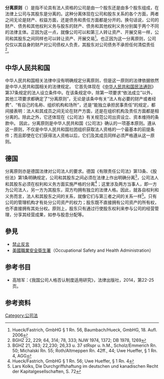 {{pov|time=2016-02-20T05:43:58+00:00}}

'''分离原则'''（{{lang-de|Trennungsprinzip (Gesellschaftsrecht)}}）是指不论具有法人资格的公司是由一个股东还是由多个股东组成，在法律上公司与其股东是分离的。这种分离体现在公司和股东关系的各个方面，两者之间无论是财产、权益方面，还是债务和责任方面都是分开的。换句话说，公司的财产、债务和其他权利义务与股东的财产、债务和其他权利义务分别属于两个不同的法律主体。正因为这一点，就像公司可以和第三人转让资产、开展交易一样，公司和其股东之间同样也可以转让资产、开展交易<ref>Hueck/Fastrich, GmbHG § 1 Rn. 56, Baumbach/Hueck, GmbHG, 18. Aufl. 2006</ref>。也正因为这一分离原则，公司仅仅以其自身的财产对公司债权人负责，其股东对公司债务不承担任何清偿责任<ref>BGHZ 22, 229; 64, 314; 78, 333; NJW 1974, 1372; DB 1978, 1269</ref>。

==中华人民共和国==
中华人民共和国相关法律中没有明确规定分离原则，但是这一原则的法律依据依然是中华人民共和国相关的法律规定。
它首先体现在《[[中华人民共和国民法通则|中华人民共和国民法通则]]》第37条规定的法人设立条件中。在该条规定中，除第一项要求“依法成立”以外，其他三项要求都确定了“分离原则”，无论是该条中有关“法人有必要的财产或者经费”、“有自己的名称、组织机构和场所”，还是“能独立承担民事责任”的规定，都间接表明：法人和其成员之间无论在财产方面，还是在组织机构及责任方面都是相分离的。除此之外，它还体现在《公司法》有关规范公司出资设立、资本维持的条款中。
因此，分离原则是中华人民共和国《公司法》确认的一项基本原则。遵从这一原则，不仅是中华人民共和国社团组织获取法人资格的一个最基本的前提条件；而且即使在它们获得法人资格以后，它们及其成员同样必须严格遵从这一原则。

==德国==
分离原则亦是德国法律对公司法人的要求。德国《有限责任公司法》第13条、《股份法》第1条明确规定，公司和其股东之间必须在法律上作出明确分离<ref>BGHZ 21, 383; 22,230; 26,33 u. 37 stRspr u. h.M., Scholz/Emmerich Rn. 50; Michalski Rn. 55; Roth/Altmeppen Rn. 42ff., 44; Uwe Hueffer, § 1 Rn. 4, AGG</ref>，公司法人和其股东必须在权利和义务方面实施严格的分离<ref>Hueck/Fastrich, GmbHG § 1 Rn. 56; Uwe Hueffer, § 1 Rn. 4</ref>；这里涉及两方当事人，即一方为公司法人，另一方为其股东，双方均拥有独立的法律人格。因此，就各自权利和义务而言，法人和其股东之间的关系，就像它们与第三者之间的关系一样<ref>Lars Kolks, Die Durchgriffshaftung im deutschen und kanadischen Recht der Kapitalgesellschaften, S. 72</ref>。只有公司的管理机构才有处分公司资产的权力；股东既不直接拥有公司资产的所有权，也不直接拥有其处分权。原则上，股东只有通过行使股东权利来参与公司的经营管理，分享其经营成果，如参与股息分配等。

==參見==
*[[禁止反言|禁止反言]]
*[[美國職業安全衛生署|美國職業安全衛生署]]（Occupational Safety and Health Administration）

==参考书目==
{{refbegin}}
*高旭军：《我国公司人格否认制度适用研究》，法律出版社，2014，第22-25页。
{{refend}}

==参考资料==
{{reflist}}



[[Category:公司法|Category:公司法]]